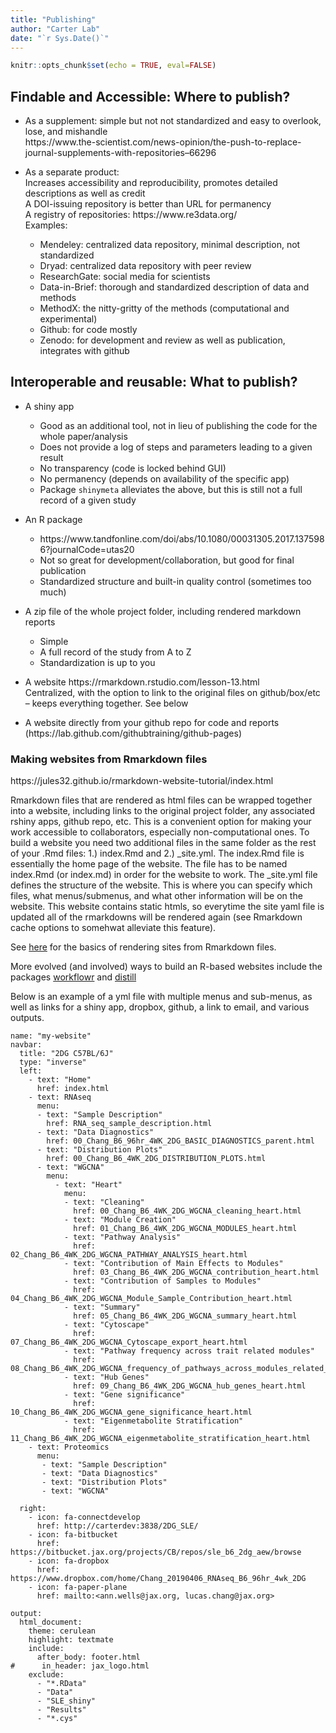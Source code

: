 ```yaml
---
title: "Publishing"
author: "Carter Lab"
date: "`r Sys.Date()`"
---
```


```r
knitr::opts_chunk$set(echo = TRUE, eval=FALSE)
```

## Findable and Accessible: Where to publish?

* As a supplement: simple but not not standardized and easy to overlook, lose, and mishandle  
https://www.the-scientist.com/news-opinion/the-push-to-replace-journal-supplements-with-repositories--66296

* As a separate product:  
Increases accessibility and reproducibility, promotes detailed descriptions as well as credit  
  A DOI-issuing repository is better than URL for permanency  
  A registry of repositories: https://www.re3data.org/  
  Examples:  
    * Mendeley: centralized data repository, minimal description, not standardized  
    * Dryad: centralized data repository with peer review  
    * ResearchGate: social media for scientists  
    * Data-in-Brief: thorough and standardized description of data and methods  
    * MethodX: the nitty-gritty of the methods (computational and experimental)  
    * Github: for code mostly  
    * Zenodo: for development and review as well as publication, integrates with github  

## Interoperable and reusable: What to publish?

* A shiny app  
  * Good as an additional tool, not in lieu of publishing the code for the whole paper/analysis  
  * Does not provide a log of steps and parameters leading to a given result  
  * No transparency (code is locked behind GUI)  
  * No permanency (depends on availability of the specific app)  
  * Package ```shinymeta``` alleviates the above, but this is still not a full record of a given study  

* An R package 	
  * https://www.tandfonline.com/doi/abs/10.1080/00031305.2017.1375986?journalCode=utas20   
  * Not so great for development/collaboration, but good for final publication  
  * Standardized structure and built-in quality control (sometimes too much)  

* A zip file of the whole project folder, including rendered markdown reports  
  * Simple  
  * A full record of the study from A to Z  
  * Standardization is up to you

* A website	https://rmarkdown.rstudio.com/lesson-13.html  
  Centralized, with the option to link to the original files on github/box/etc – keeps everything together. See below

* A website directly from your github repo for code and reports (https://lab.github.com/githubtraining/github-pages)

### Making websites from Rmarkdown files

https://jules32.github.io/rmarkdown-website-tutorial/index.html  

Rmarkdown files that are rendered as html files can be wrapped together into a website, including links to the original project folder, any associated rshiny apps, github repo, etc. This is a convenient option for making your work accessible to collaborators, especially non-computational ones. To build a website you need two additional files in the same folder as the rest of your .Rmd files: 1.) index.Rmd and 2.) _site.yml. The index.Rmd file is essentially the home page of the website. The file has to be named index.Rmd (or index.md) in order for the website to work. The _site.yml file defines the structure of the website. This is where you can specify which files, what menus/submenus, and what other information will be on the website. This website contains static htmls, so everytime the site yaml file is updated all of the rmarkdowns will be rendered again (see Rmarkdown cache options to somehwat alleviate this feature).

See [here](https://bookdown.org/yihui/rmarkdown/rmarkdown-site.html) for the basics of rendering sites from Rmarkdown files. 

More evolved (and involved) ways to build an R-based websites include the packages [workflowr](https://jdblischak.github.io/workflowr/index.html) and [distill](https://rstudio.github.io/distill/)

Below is an example of a yml file with multiple menus and sub-menus, as well as links for a shiny app, dropbox, github, a link to email, and various outputs.

```
name: "my-website"
navbar:
  title: "2DG C57BL/6J"
  type: "inverse"
  left:
    - text: "Home"
      href: index.html
    - text: RNAseq
      menu:
      - text: "Sample Description"
        href: RNA_seq_sample_description.html
      - text: "Data Diagnostics"
        href: 00_Chang_B6_96hr_4WK_2DG_BASIC_DIAGNOSTICS_parent.html
      - text: "Distribution Plots"
        href: 00_Chang_B6_4WK_2DG_DISTRIBUTION_PLOTS.html
      - text: "WGCNA"
        menu:
          - text: "Heart"
            menu:
            - text: "Cleaning"
              href: 00_Chang_B6_4WK_2DG_WGCNA_cleaning_heart.html
            - text: "Module Creation"
              href: 01_Chang_B6_4WK_2DG_WGCNA_MODULES_heart.html
            - text: "Pathway Analysis"
              href: 02_Chang_B6_4WK_2DG_WGCNA_PATHWAY_ANALYSIS_heart.html 
            - text: "Contribution of Main Effects to Modules"
              href: 03_Chang_B6_4WK_2DG_WGCNA_contribution_heart.html
            - text: "Contribution of Samples to Modules"
              href: 04_Chang_B6_4WK_2DG_WGCNA_Module_Sample_Contribution_heart.html
            - text: "Summary"
              href: 05_Chang_B6_4WK_2DG_WGCNA_summary_heart.html
            - text: "Cytoscape"
              href: 07_Chang_B6_4WK_2DG_WGCNA_Cytoscape_export_heart.html
            - text: "Pathway frequency across trait related modules"
              href: 08_Chang_B6_4WK_2DG_WGCNA_frequency_of_pathways_across_modules_related_to_traits_heart.html
            - text: "Hub Genes"
              href: 09_Chang_B6_4WK_2DG_WGCNA_hub_genes_heart.html
            - text: "Gene significance"
              href: 10_Chang_B6_4WK_2DG_WGCNA_gene_significance_heart.html
            - text: "Eigenmetabolite Stratification"
              href: 11_Chang_B6_4WK_2DG_WGCNA_eigenmetabolite_stratification_heart.html
    - text: Proteomics
      menu:
       - text: "Sample Description"
       - text: "Data Diagnostics"
       - text: "Distribution Plots"
       - text: "WGCNA"

  right:
    - icon: fa-connectdevelop
      href: http://carterdev:3838/2DG_SLE/
    - icon: fa-bitbucket
      href: https://bitbucket.jax.org/projects/CB/repos/sle_b6_2dg_aew/browse
    - icon: fa-dropbox
      href: https://www.dropbox.com/home/Chang_20190406_RNAseq_B6_96hr_4wk_2DG
    - icon: fa-paper-plane
      href: mailto:<ann.wells@jax.org, lucas.chang@jax.org>
      
output:
  html_document:
    theme: cerulean
    highlight: textmate
    include:
      after_body: footer.html
#      in_header: jax_logo.html
    exclude:
      - "*.RData"
      - "Data"
      - "SLE_shiny"
      - "Results"
      - "*.cys"
```